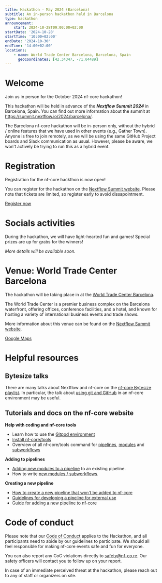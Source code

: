 ```yaml
---
title: Hackathon - May 2024 (Barcelona)
subtitle: An in-person hackathon held in Barcelona
type: hackathon
announcement:
    start: 2024-10-28T09:00:00+02:00
startDate: '2024-10-28'
startTime: '10:00+02:00'
endDate: '2024-10-30'
endTime: '14:00+02:00'
locations:
    - name: World Trade Center Barcelona, Barcelona, Spain
      geoCoordinates: [42.34347, -71.04489]
---
```


# Welcome

Join us in person for the October 2024 nf-core hackathon!

This hackathon will be held in advance of the _**Nextflow Summit 2024**_ in Barcelona, Spain.
You can find out more information about the summit at https://summit.nextflow.io/2024/barcelona/.

The Barcelona nf-core hackathon will be in-person only, without the hybrid / online features that we have used in other events (e.g., Gather Town).
Anyone is free to join remotely, as we will be using the same GitHub Project boards and Slack communication as usual.
However, please be aware, we won't actively be trying to run this as a hybrid event.

# Registration

Registration for the nf-core hackthon is now open!

You can register for the hackathon on the [Nextflow Summit website](https://summit.nextflow.io/2024/barcelona/register/).
Please note that tickets are limited, so register early to avoid dissapointment.

<a class="btn btn-success btn-lg mb-3" href="https://summit.nextflow.io/2024/barcelona/register/">
    <span>
        <i class="fa-solid fa-pencil me-2"></i>
        <span>Register now</span>
    </span>
</a>

# Socials activities

During the hackathon, we will have light-hearted fun and games!
Special prizes are up for grabs for the winners!

_More details will be available soon._

# Venue: World Trade Center Barcelona

The hackathon will be taking place in at the [World Trade Center Barcelona](https://maps.app.goo.gl/Fyezb8CiS11wEGAU6).

The World Trade Center is a premier business complex on the Barcelona waterfront, offering offices, conference facilities, and a hotel, and known for hosting a variety of international business events and trade shows.

More information about this venue can be found on the [Nextflow Summit website](https://summit.nextflow.io/2024/barcelona/travel/).

<a class="btn btn-success btn-lg mb-3" href="https://maps.app.goo.gl/Fyezb8CiS11wEGAU6">
    <span>
        <i class="fa-solid fa-map-pin me-2"></i>
        <span>Google Maps</span>
    </span>
</a>

# Helpful resources

## Bytesize talks

There are many talks about Nextflow and nf-core on the [nf-core Bytesize playlist](https://www.youtube.com/watch?v=2hEYtrGXrKo&list=PL3xpfTVZLcNiF4hgkW0yXeNzr0d35qlIB&ab_channel=nf-core).
In particular, the talk about [using git and GitHub](https://www.youtube.com/watch?v=gTEXDXWf4hE&list=PL3xpfTVZLcNiJTzhWPUY4HmP-YpiAcdNo&ab_channel=nf-core) in an nf-core environment may be useful.

## Tutorials and docs on the nf-core website

**Help with coding and nf-core tools**

-   Learn how to use the [Gitpod environment](https://nf-co.re/docs/tutorials/gitpod/overview)
-   [Install nf-core/tools ](https://nf-co.re/docs/nf-core-tools/installation)
-   Overview of all nf-core/tools command for [pipelines](https://nf-co.re/docs/nf-core-tools/pipelines/list), [modules](https://nf-co.re/docs/nf-core-tools/modules/list) and [subworkflows](https://nf-co.re/docs/nf-core-tools/subworkflows/list)

**Adding to pipelines**

-   [Adding new modules to a pipeline](https://nf-co.re/docs/tutorials/nf-core_components/adding_modules_to_pipelines) to an existing pipeline.
-   How to write [new modules / subworkflows](https://nf-co.re/docs/tutorials/nf-core_components/components).

**Creating a new pipeline**

-   [How to create a new pipeline that won't be added to nf-core](https://nf-co.re/docs/tutorials/adding_a_pipeline/creating_a_pipeline)
-   [Guidelines for developing a pipeline for external use](https://nf-co.re/docs/guidelines/external_use)
-   [Guide for adding a new pipeline to nf-core](https://nf-co.re/docs/tutorials/adding_a_pipeline/overview)

# Code of conduct

Please note that our [Code of Conduct](https://nf-co.re/code_of_conduct) applies to the Hackathon, and all participants need to abide by our guidelines to participate.
We should all feel responsible for making nf-core events safe and fun for everyone.

You can also report any CoC violations directly to [safety@nf-co.re](mailto:safety@nf-co.re).
Our safety officers will contact you to follow up on your report.

In case of an immediate perceived threat at the hackathon, please reach out to any of staff or organizers on site.
